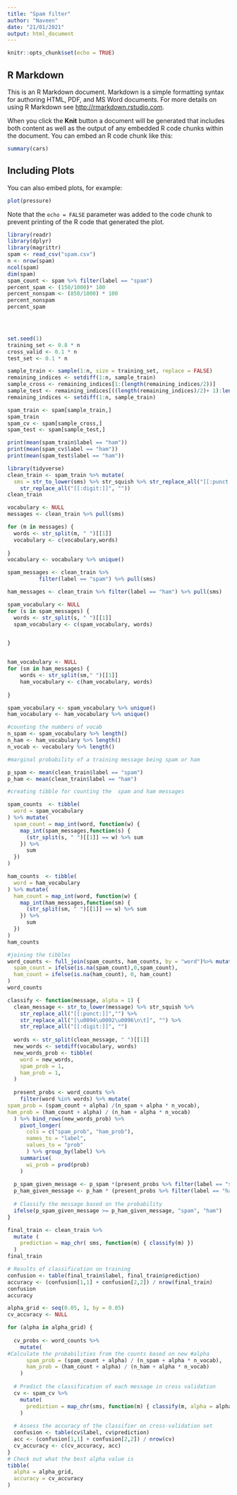 ---
title: "Spam filter"
author: "Naveen"
date: "21/01/2021"
output: html_document
---

```{r setup, include=FALSE}
knitr::opts_chunk$set(echo = TRUE)
```

## R Markdown

This is an R Markdown document. Markdown is a simple formatting syntax for authoring HTML, PDF, and MS Word documents. For more details on using R Markdown see <http://rmarkdown.rstudio.com>.

When you click the **Knit** button a document will be generated that includes both content as well as the output of any embedded R code chunks within the document. You can embed an R code chunk like this:

```{r cars}
summary(cars)
```

## Including Plots

You can also embed plots, for example:

```{r pressure, echo=FALSE}
plot(pressure)
```

Note that the `echo = FALSE` parameter was added to the code chunk to prevent printing of the R code that generated the plot.
```{r}
library(readr)
library(dplyr)
library(magrittr)
spam <- read_csv("spam.csv")
n <- nrow(spam)
ncol(spam)
dim(spam)
spam_count <- spam %>% filter(label == "spam")
percent_spam <- (150/1000)* 100
percent_nonspam <- (850/1000) * 100
percent_nonspam
percent_spam
 




```
```{r}
set.seed(1)
training_set <- 0.8 * n
cross_valid <- 0.1 * n
test_set <- 0.1 * n

sample_train <- sample(1:n, size = training_set, replace = FALSE)
remaining_indices <- setdiff(1:n, sample_train)
sample_cross <- remaining_indices[1:(length(remaining_indices/2))]
sample_test <- remaining_indices[((length(remaining_indices)/2)+ 1):length(remaining_indices)]
remaining_indices <- setdiff(1:n, sample_train)

spam_train <- spam[sample_train,]
spam_train
spam_cv <- spam[sample_cross,]
spam_test <- spam[sample_test,]

print(mean(spam_train$label == "ham"))
print(mean(spam_cv$label == "ham"))
print(mean(spam_test$label == "ham"))

```
```{r}
library(tidyverse)
clean_train <- spam_train %>% mutate(
  sms = str_to_lower(sms) %>% str_squish %>% str_replace_all("[[:punct:]]","") %>% str_replace_all("[\u0094\u0092\u0096\n\t]", "") %>% 
    str_replace_all("[[:digit:]]", ""))
clean_train

```
```{r}
vocabulary <- NULL
messages <- clean_train %>% pull(sms)

for (m in messages) {
  words <- str_split(m, " ")[[1]]
  vocabulary <- c(vocabulary,words)
  
}
vocabulary <- vocabulary %>% unique()

spam_messages <- clean_train %>% 
          filter(label == "spam") %>% pull(sms)

ham_messages <- clean_train %>% filter(label == "ham") %>% pull(sms)

spam_vocabulary <- NULL
for (s in spam_messages) {
  words <- str_split(s, " ")[[1]]
  spam_vocabulary <- c(spam_vocabulary, words)


}


ham_vocabulary <- NULL
for (sm in ham_messages) {
    words <- str_split(sm," ")[[1]]
    ham_vocabulary <- c(ham_vocabulary, words)
    
}

spam_vocabulary <- spam_vocabulary %>% unique()
ham_vocabulary <- ham_vocabulary %>% unique()
```
```{r}
#counting the numbers of vocab
n_spam <- spam_vocabulary %>% length()
n_ham <- ham_vocabulary %>% length()
n_vocab <- vocabulary %>% length()

#marginal probability of a training message being spam or ham

p_spam <- mean(clean_train$label == "spam")
p_ham <- mean(clean_train$label == "ham")

#creating tibble for counting the  spam and ham messages

spam_counts  <- tibble(
  word = spam_vocabulary 
) %>% mutate(
  spam_count = map_int(word, function(w) {
    map_int(spam_messages,function(s) {
      (str_split(s, " ")[[1]] == w) %>% sum 
    }) %>% 
      sum
  })
)

ham_counts  <- tibble(
  word = ham_vocabulary 
) %>% mutate(
  ham_count = map_int(word, function(w) {
    map_int(ham_messages,function(sm) {
      (str_split(sm, " ")[[1]] == w) %>% sum 
    }) %>% 
      sum
  })
)
ham_counts


```
```{r}
#joining the tibbles 
word_counts <- full_join(spam_counts, ham_counts, by = "word")%>% mutate(
  spam_count = ifelse(is.na(spam_count),0,spam_count),
  ham_count = ifelse(is.na(ham_count), 0, ham_count)
)
word_counts
```
```{r}
classify <- function(message, alpha = 1) {
  clean_message <- str_to_lower(message) %>% str_squish %>%
    str_replace_all("[[:punct:]]","") %>% 
    str_replace_all("[\u0094\u0092\u0096\n\t]", "") %>%
    str_replace_all("[[:digit:]]", "") 
  
  words <- str_split(clean_message, " ")[[1]]
  new_words <- setdiff(vocabulary, words)
  new_words_prob <- tibble(
    word = new_words, 
    spam_prob = 1,
    ham_prob = 1,
  )
  
  present_probs <- word_counts %>% 
    filter(word %in% words) %>% mutate( 
spam_prob = (spam_count + alpha) /(n_spam + alpha * n_vocab),
ham_prob = (ham_count + alpha) / (n_ham + alpha * n_vocab)
  ) %>% bind_rows(new_words_prob) %>% 
    pivot_longer(
      cols = c("spam_prob", "ham_prob"),
      names_to = "label",
      values_to = "prob"
      ) %>% group_by(label) %>% 
    summarise(
      wi_prob = prod(prob)
    )
  
  p_spam_given_message <- p_spam *(present_probs %>% filter(label == "spam_prob") %>% pull(wi_prob))
  p_ham_given_message <- p_ham * (present_probs %>% filter(label == "ham_prob") %>% pull(wi_prob))
  
  # Classify the message based on the probability
  ifelse(p_spam_given_message >= p_ham_given_message, "spam", "ham")
}
```

```{r}
final_train <- clean_train %>% 
  mutate (
    prediction = map_chr( sms, function(m) { classify(m) })
  ) 
final_train

```

```{r}
# Results of classification on training
confusion <- table(final_train$label, final_train$prediction)
accuracy <- (confusion[1,1] + confusion[2,2]) / nrow(final_train)
confusion
accuracy
```
```{r}

alpha_grid <- seq(0.05, 1, by = 0.05)
cv_accuracy <- NULL

for (alpha in alpha_grid) {
  
  cv_probs <- word_counts %>% 
    mutate(
#Calculate the probabilities from the counts based on new #alpha
      spam_prob = (spam_count + alpha) / (n_spam + alpha * n_vocab),
      ham_prob = (ham_count + alpha) / (n_ham + alpha * n_vocab)
    )
  
  # Predict the classification of each message in cross validation
  cv <- spam_cv %>% 
    mutate(
      prediction = map_chr(sms, function(m) { classify(m, alpha = alpha) })
    )
  
  # Assess the accuracy of the classifier on cross-validation set
  confusion <- table(cv$label, cv$prediction)
  acc <- (confusion[1,1] + confusion[2,2]) / nrow(cv)
  cv_accuracy <- c(cv_accuracy, acc)
}
# Check out what the best alpha value is
tibble(
  alpha = alpha_grid,
  accuracy = cv_accuracy
)

```

